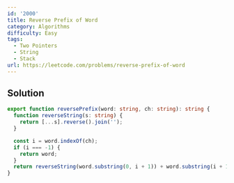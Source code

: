 ```yaml
---
id: '2000'
title: Reverse Prefix of Word
category: Algorithms
difficulty: Easy
tags:
  - Two Pointers
  - String
  - Stack
url: https://leetcode.com/problems/reverse-prefix-of-word
---
```


## Solution

```typescript filename="solution.ts" copy
export function reversePrefix(word: string, ch: string): string {
  function reverseString(s: string) {
    return [...s].reverse().join('');
  }

  const i = word.indexOf(ch);
  if (i === -1) {
    return word;
  }
  return reverseString(word.substring(0, i + 1)) + word.substring(i + 1);
}
```

